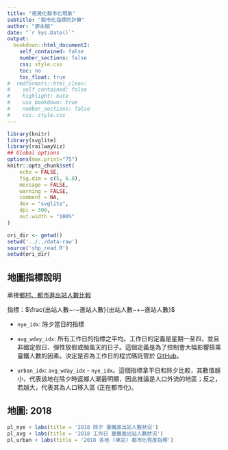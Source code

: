 ```yaml
---
title: "視覺化都市化現象"
subtitle: "都市化指標的計算"
author: "廖永賦"
date: "`r Sys.Date()`"
output: 
  bookdown::html_document2:
    self_contained: false
    number_sections: false
    css: style.css
    toc: no
    toc_float: true
#  rmdformats::html_clean:
#    self_contained: false
#    highlight: kate
#    use_bookdown: true
#    number_sections: false
#    css: style.css
---
```



```r
library(knitr)
library(svglite)
library(railwayViz)
## Global options
options(max.print="75")
knitr::opts_chunk$set(
	echo = FALSE,
	fig.dim = c(5, 6.8),
	message = FALSE,
	warning = FALSE,
	comment = NA,
	dev = "svglite",
	dpi = 300,
	out.width = "100%"
)
```


```r
ori_dir <- getwd()
setwd('../../data-raw')
source('shp_read.R')
setwd(ori_dir)
```

## 地圖指標說明

承接[鄉村、都市進出站人數比較](https://liao961120.github.io/railwayViz/explore/)

指標：$\frac{出站人數~-~進站人數}{出站人數~+~進站人數}$

- `nye_idx`: 除夕當日的指標

- `avg_wday_idx`: 所有工作日的指標之平均。工作日的定義是星期一至四，並且非國定假日、彈性放假或颱風天的日子。這個定義是為了控制會大幅影響搭乘臺鐵人數的因素。決定是否為工作日的程式碼託管於 [GitHub](https://github.com/liao961120/railwayViz/blob/7dbcec1387c27c87106dfe819a9043b35cf673cc/R/special_dates.R#L27-L71)。

- `urban_idx`: `avg_wday_idx` - `nye_idx`。這個指標拿平日和除夕比較，其數值越小，代表該地在除夕時返鄉人潮最明顯，因此推論是人口外流的地區；反之，若越大，代表其為人口移入區 (正在都市化)。

## 地圖: 2018

```r
pl_nye + labs(title = '2018 除夕 臺鐵進出站人數狀況')
pl_avg + labs(title = '2018 工作日 臺鐵進出站人數狀況')
pl_urban + labs(title = '2018 各地 (車站) 都市化程度指標')
```


